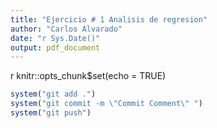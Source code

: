 ```yaml
---
title: "Ejercicio # 1 Analisis de regresion"
author: "Carlos Alvarado"
date: "r Sys.Date()"
output: pdf_document
---
```


{r setup, include=FALSE}
knitr::opts_chunk$set(echo = TRUE)

```r
system("git add .")
system("git commit -m \"Commit Comment\" ")
system("git push")
```

